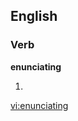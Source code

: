 
==English==

===Verb===
'''enunciating'''

# {{present participle of|[[enunciate]]}}

[[vi:enunciating]]